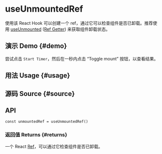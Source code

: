 # useUnmountedRef


<HooksType category={frontmatter.category} />

使用该 React Hook 可以创建一个 ref，通过它可以检查组件是否已卸载。推荐使用 [useUnmounted](/reference/use-unmounted) ([Ref Getter](/docs/features/ref-getter)) 来获取组件卸载状态。

## 演示 Demo \{#demo}

尝试点击 `Start Timer`，然后在一秒内点击 “Toggle mount” 按钮，以查看结果。


<App />

## 用法 Usage \{#usage}



## 源码 Source \{#source}


<Source />

## API

```tsx
const unmountedRef = useUnmountedRef()
```

### 返回值 Returns \{#returns}

一个 React [Ref](https://react.dev/learn/referencing-values-with-refs)，可以通过它检查组件是否已卸载。
